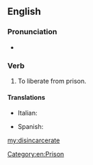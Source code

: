 ==English==

===Pronunciation===
* {{audio|en-us-disincarcerate.ogg|Audio (US)|lang=en}}

===Verb===
{{en-verb|disincarcerat}}

# {{label|en|obsolete}} To liberate from prison.

====Translations====
{{trans-top|liberate from prison}}
* Italian: {{t|it|scarcerare}}
{{trans-mid}}
* Spanish: {{t|es|desincarcerar}}
{{trans-bottom}}

[[my:disincarcerate]]
[[Category:en:Prison]]